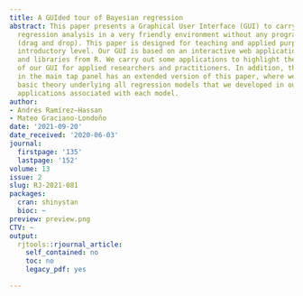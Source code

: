 ```yaml
---
title: A GUIded tour of Bayesian regression
abstract: This paper presents a Graphical User Interface (GUI) to carry out a Bayesian
  regression analysis in a very friendly environment without any programming skills
  (drag and drop). This paper is designed for teaching and applied purposes at an
  introductory level. Our GUI is based on an interactive web application using shiny
  and libraries from R. We carry out some applications to highlight the potential
  of our GUI for applied researchers and practitioners. In addition, the Help option
  in the main tap panel has an extended version of this paper, where we present the
  basic theory underlying all regression models that we developed in our GUI and more
  applications associated with each model.
author:
- Andrés Ramírez–Hassan
- Mateo Graciano-Londoño
date: '2021-09-20'
date_received: '2020-06-03'
journal:
  firstpage: '135'
  lastpage: '152'
volume: 13
issue: 2
slug: RJ-2021-081
packages:
  cran: shinystan
  bioc: ~
preview: preview.png
CTV: ~
output:
  rjtools::rjournal_article:
    self_contained: no
    toc: no
    legacy_pdf: yes

---
```

